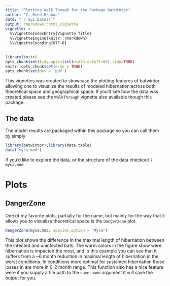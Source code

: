 ```yaml
---
title: "Plotting Walk Though for the Package batwintor"
author: "C. Reed Hranac"
date: "`r Sys.Date()`"
output: rmarkdown::html_vignette
vignette: >
  %\VignetteIndexEntry{Vignette Title}
  %\VignetteEngine{knitr::rmarkdown}
  %\VignetteEncoding{UTF-8}
---
```


```r
library(knitr)
opts_chunk$set(tidy.opts=list(width.cutoff=80),tidy=TRUE)
knitr::opts_chunk$set(echo = TRUE)
opts_chunk$set(dev = 'pdf')
```

This vignettes was created to showcase the plotting features of batwintor allowing one to visualize the results of modeled hibernation across both theoretical space and geographical space. If you'd see how the data was created please see the `WalkThrough` vignette also available though this package. 

## The data
The model results are packaged within this package so you can call them by simply
```r
library(batwintor);library(data.table)
data("myca.mod")
```
If you'd like to explore the data, or the structure of the data checkout `?myca.mod`

# Plots
## DangerZone
One of my favorite plots, partially for the name, but mainly for the way that it allows you to visualize theoretical space is the `DangerZone` plot. 
```r
DangerZone(myca.mod, species.option = "Myca")
```
This plot shows the difference in the maximal length of hibernation between the infected and uninfected bats. The warm colors in the figure show were hibernation is impacted the most, and in this example you can see that it suffers from a ~6 month reduction in maximal length of hibernation in the worst conditions. In conditions more optimal for sustained hibernation those losses in are more in 0-2 month range. This function also has a nice feature were if you supply a file path to the `save.name` argument it will save the output for you.
